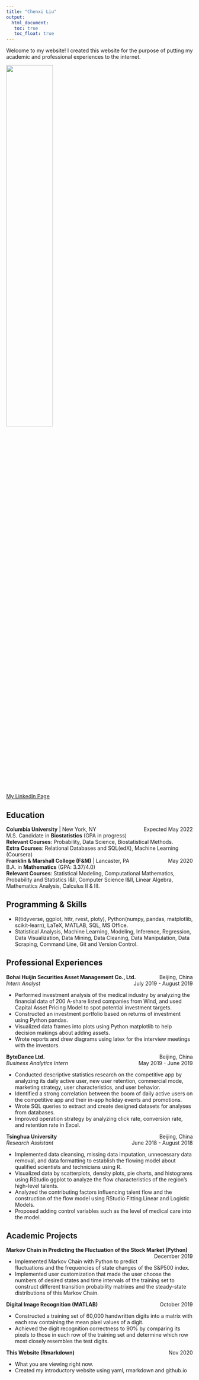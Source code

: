 ```yaml
---
title: "Chenxi Liu"
output: 
  html_document:
   toc: true
   toc_float: true
---
```

Welcome to my website! I created this website for the purpose of putting my academic and professional experiences to the internet.

<img src="DSC01420.jpg" style="width:50%">

[My Linkedln Page](https://www.linkedin.com/in/chenxi-liu-columbia/)

## Education

**Columbia University** | New York, NY[Expected May 2022]{style="float:right"}
\
M.S. Candidate in **Biostatistics** (GPA in progress)
\
**Relevant Courses**: Probability, Data Science, Biostatistical Methods. 
\
**Extra Courses**: Relational Databases and SQL(edX), Machine Learning (Coursera)
\
**Franklin & Marshall College (F&M)** | Lancaster, PA[May 2020]{style="float:right"}
\
B.A. in **Mathematics** (GPA: 3.37/4.0)
\
**Relevant Courses**: Statistical Modeling, Computational Mathematics, Probability and Statistics I&II, Computer Science I&II, Linear Algebra, Mathematics Analysis, Calculus II & III. 

## Programming & Skills
* R(tidyverse, ggplot, httr, rvest, ploty), Python(numpy, pandas, matplotlib, scikit-learn), LaTeX, MATLAB, SQL, MS Office.
\
* Statistical Analysis, Machine Learning, Modeling, Inference, Regression, Data Visualization, Data Mining, Data Cleaning, Data Manipulation, Data Scraping, Command Line, Git and Version Control.
\

## Professional Experiences
**Bohai Huijin Securities Asset Management Co., Ltd.**[Beijing, China]{style="float:right"}  
*Intern Analyst*[July 2019 - August 2019]{style="float:right"}

* Performed investment analysis of the medical industry by analyzing the financial data of 200 A-share listed companies from Wind, and used Capital Asset Pricing Model to spot potential investment targets.
\
* Constructed an investment portfolio based on returns of investment using Python pandas.
\
* Visualized data frames into plots using Python matplotlib to help decision makings about adding assets.
\
* Wrote reports and drew diagrams using latex for the interview meetings with the investors.

**ByteDance Ltd.** [Beijing, China]{style="float:right"}  
*Business Analytics Intern*[May 2019 - June 2019]{style="float:right"}

* Conducted descriptive statistics research on the competitive app by analyzing its daily active user, new user retention, commercial mode, marketing strategy, user characteristics, and user behavior.
* Identified a strong correlation between the boom of daily active users on the competitive app and their in-app holiday events and promotions.
* Wrote SQL queries to extract and create designed datasets for analyses from databases.
* Improved operation strategy by analyzing click rate, conversion rate, and retention rate in Excel. 

**Tsinghua University** [Beijing, China]{style="float:right"}  
*Research Assistant* [June 2018 - August 2018]{style="float:right"}

* Implemented data cleansing, missing data imputation, unnecessary data removal, and data formatting  to establish the flowing model about qualified scientists and technicians using R. 
* Visualized data by scatterplots, density plots,  pie charts, and histograms using RStudio ggplot to analyze the flow characteristics of the region's high-level talents.
* Analyzed the contributing factors influencing talent flow and the construction of the flow model using RStudio Fitting Linear and Logistic Models. 
* Proposed adding control variables such as the level of medical care into the model.

## Academic Projects
**Markov Chain in Predicting the Fluctuation of the Stock Market (Python)** [December 2019]{style="float:right"}

* Implemented Markov Chain with Python to predict fluctuations and the frequencies of state changes of the S&P500 index.
* Implemented user customization that made the user choose the numbers of desired states and time intervals of the training set to construct different transition probability matrixes and the steady-state distributions of this Markov Chain.

**Digital Image Recognition (MATLAB)** [October 2019]{style="float:right"}

* Constructed a training set of 60,000 handwritten digits into a matrix with each row containing the mean pixel values of a digit.
* Achieved the digit recognition correctness to 90% by comparing its pixels to those in each row of the training set and determine which row most closely resembles the test digits.

**This Website (Rmarkdown)** [Nov 2020]{style="float:right"}

* What you are viewing right now. 
* Created my introductory website using yaml, rmarkdown and github.io

